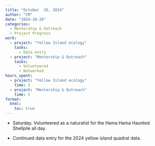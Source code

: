 ```yaml
---
title: "October  26, 2024"
author: "CM"
date: "2024-10-26"
categories:
  - Mentorship & Outreach
  - Project Progress
work:
  - project: "Yellow Island ecology"
    tasks: 
      - Data entry
  - project: "Mentorship & Outreach"
    tasks: 
      - Volunteered
      - Networked
hours_spent:
  - project: "Yellow Island ecology"
    time: 2
  - project: "Mentorship & Outreach"
    time: 5
format:
  html:
    toc: true
---
```


* Saturday. Volunteered as a naturalist for the Hama Hama Haunted Shellpile all day.\

* Continued data entry for the  2024 yellow island quadrat data.
